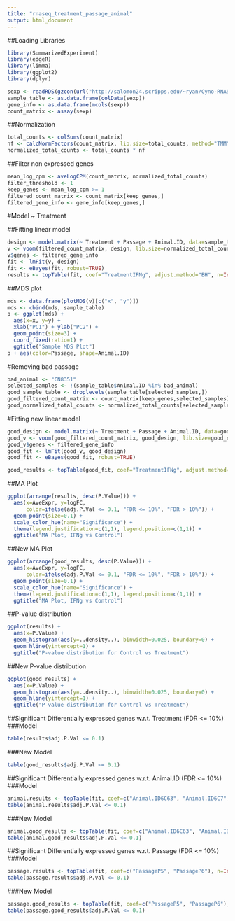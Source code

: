 ```yaml
---
title: "rnaseq_treatment_passage_animal"
output: html_document
---
```

##Loading Libraries
```r
library(SummarizedExperiment)
library(edgeR)
library(limma)
library(ggplot2)
library(dplyr)

sexp <- readRDS(gzcon(url("http://salomon24.scripps.edu/~ryan/Cyno-RNASeq-SummarizedExperiment.RDS")))
sample_table <- as.data.frame(colData(sexp))
gene_info <- as.data.frame(mcols(sexp))
count_matrix <- assay(sexp)
```

##Normalization
```r
total_counts <- colSums(count_matrix)
nf <- calcNormFactors(count_matrix, lib.size=total_counts, method="TMM")
normalized_total_counts <- total_counts * nf
```

##Filter non expressed genes
```r
mean_log_cpm <- aveLogCPM(count_matrix, normalized_total_counts)
filter_threshold <- 1
keep_genes <- mean_log_cpm >= 1
filtered_count_matrix <- count_matrix[keep_genes,]
filtered_gene_info <- gene_info[keep_genes,]
```

#Model ~ Treatment

##Fitting linear model
```r
design <- model.matrix(~ Treatment + Passage + Animal.ID, data=sample_table)
v <- voom(filtered_count_matrix, design, lib.size=normalized_total_counts, plot=TRUE)
v$genes <- filtered_gene_info
fit <- lmFit(v, design)
fit <- eBayes(fit, robust=TRUE)
results <- topTable(fit, coef="TreatmentIFNg", adjust.method="BH", n=Inf)
```

##MDS plot
```r
mds <- data.frame(plotMDS(v)[c("x", "y")])
mds <- cbind(mds, sample_table)
p <- ggplot(mds) +
  aes(x=x, y=y) +
  xlab("PC1") + ylab("PC2") +
  geom_point(size=3) +
  coord_fixed(ratio=1) +
  ggtitle("Sample MDS Plot")
p + aes(color=Passage, shape=Animal.ID)
```

#Removing bad passage
```r
bad_animal <- "CN8351"
selected_samples <- !(sample_table$Animal.ID %in% bad_animal)
good_sample_table <- droplevels(sample_table[selected_samples,])
good_filtered_count_matrix <- count_matrix[keep_genes,selected_samples]
good_normalized_total_counts <- normalized_total_counts[selected_samples]
```

#Fitting new linear model
```r
good_design <- model.matrix(~ Treatment + Passage + Animal.ID, data=good_sample_table)
good_v <- voom(good_filtered_count_matrix, good_design, lib.size=good_normalized_total_counts, plot=TRUE)
good_v$genes <- filtered_gene_info
good_fit <- lmFit(good_v, good_design)
good_fit <- eBayes(good_fit, robust=TRUE)

good_results <- topTable(good_fit, coef="TreatmentIFNg", adjust.method="BH", n=Inf)
```

##MA Plot
```r
ggplot(arrange(results, desc(P.Value))) +
  aes(x=AveExpr, y=logFC,
      color=ifelse(adj.P.Val <= 0.1, "FDR <= 10%", "FDR > 10%")) +
  geom_point(size=0.1) +
  scale_color_hue(name="Significance") +
  theme(legend.justification=c(1,1), legend.position=c(1,1)) +
  ggtitle("MA Plot, IFNg vs Control")
```

##New MA Plot
```r
ggplot(arrange(good_results, desc(P.Value))) +
  aes(x=AveExpr, y=logFC,
      color=ifelse(adj.P.Val <= 0.1, "FDR <= 10%", "FDR > 10%")) +
  geom_point(size=0.1) +
  scale_color_hue(name="Significance") +
  theme(legend.justification=c(1,1), legend.position=c(1,1)) +
  ggtitle("MA Plot, IFNg vs Control")
```

##P-value distribution
```r
ggplot(results) +
  aes(x=P.Value) +
  geom_histogram(aes(y=..density..), binwidth=0.025, boundary=0) +
  geom_hline(yintercept=1) +
  ggtitle("P-value distribution for Control vs Treatment")
```
##New P-value distribution
```r
ggplot(good_results) +
  aes(x=P.Value) +
  geom_histogram(aes(y=..density..), binwidth=0.025, boundary=0) +
  geom_hline(yintercept=1) +
  ggtitle("P-value distribution for Control vs Treatment")
```
##Significant Differentially expressed genes w.r.t. Treatment (FDR <= 10%)
###Model
```r
table(results$adj.P.Val <= 0.1)
```
###New Model
```r
table(good_results$adj.P.Val <= 0.1)
```

##Significant Differentially expressed genes w.r.t. Animal.ID (FDR <= 10%)
###Model
```r
animal.results <- topTable(fit, coef=c("Animal.ID6C63", "Animal.ID6C7", "Animal.ID6C84", "Animal.ID7C37", "Animal.ID8C8", "Animal.IDCN7314", "Animal.IDCN7875"), n=Inf)
table(animal.results$adj.P.Val <= 0.1)
```
###New Model
```r
animal.good_results <- topTable(fit, coef=c("Animal.ID6C63", "Animal.ID6C7", "Animal.ID6C84", "Animal.ID7C37", "Animal.ID8C8", "Animal.IDCN7314", "Animal.IDCN7875"), n=Inf)
table(animal.good_results$adj.P.Val <= 0.1)
```

##Significant Differentially expressed genes w.r.t. Passage (FDR <= 10%)
###Model
```r
passage.results <- topTable(fit, coef=c("PassageP5", "PassageP6"), n=Inf)
table(passage.results$adj.P.Val <= 0.1)
```
###New Model
```r
passage.good_results <- topTable(fit, coef=c("PassageP5", "PassageP6"), n=Inf)
table(passage.good_results$adj.P.Val <= 0.1)
```